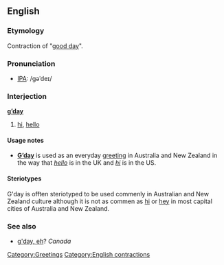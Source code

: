 ==English==

===Etymology===
Contraction of "[[good day]]".

===Pronunciation===
*[[IPA]]: /gəˈdeɪ/

===Interjection===
'''[[good|g’]][[day]]'''

# {{cattag|Australian|colloquial}} [[hi]], [[hello]]

====Usage notes====
*'''[[w:G'day|G’day]]''' is used as an everyday [[greeting]] in Australia and New Zealand in the way that ''[[hello]]'' is in the UK and ''[[hi]]'' is in the US.

====Steriotypes====
G'day is offten steriotyped to be used commenly in Australian and New Zealand culture although it is not as commen as [[hi]] or [[hey]] in most capital cities of Australia and New Zealand.

===See also===
* [[g'day, eh]]?  ''Canada''

[[Category:Greetings]]
[[Category:English contractions]]
